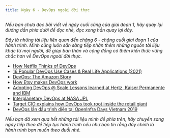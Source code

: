 ```yaml
---
title: Ngày 6 - DevOps ngoài đời thực
---
```



_Nếu bạn chưa đọc bài viết về ngày cuối cùng của giai đoạn 1, hãy quay lại đường dẫn phía dưới để đọc nhé, 
đọc xong hẳn quay lại đây._

<LinkCard
  title="Ngày 6 - DevOps ngoài đời thực"
  href="../../../guides/devops/day6"
/>

_Đây là những tài liệu liên quan đến chặng 6 - chặng cuối giai đoạn 1 của hành trình. Mình cũng luôn sẵn sàng tiếp nhận 
thêm những nguồn tài liệu khác từ mọi người, để giúp bản thân và cộng đồng có thêm kiến thức vững chắc hơn về DevOps
ngoài đời thực._

- [How Netflix Thinks of DevOps](https://www.youtube.com/watch?v=UTKIT6STSVM)
- [16 Popular DevOps Use Cases & Real Life Applications (2021)](https://www.upgrad.com/blog/devops-use-cases-applications/)
- [DevOps: The Amazon Story](https://www.youtube.com/watch?v=ZzLa0YEbGIY)
- [How Etsy makes DevOps work](https://www.networkworld.com/article/2886672/how-etsy-makes-devops-work.html)
- [Adopting DevOps @ Scale Lessons learned at Hertz, Kaiser Permanente and IBM](https://www.youtube.com/watch?v=gm18-gcgXRY)
- [Interplanetary DevOps at NASA JPL](https://www.usenix.org/conference/lisa16/technical-sessions/presentation/isla)
- [Target CIO explains how DevOps took root inside the retail giant](https://enterprisersproject.com/article/2017/1/target-cio-explains-how-devops-took-root-inside-retail-giant)
- [DevOps lần đầu trình diện tại OpenInfra Days Vietnam 2019](https://chungta.vn/kinh-doanh/devops-lan-dau-trinh-dien-tai-openinfra-days-vietnam-2019-1127127.html)

_Nếu bạn đã xem qua hết những tài liệu mình để phía trên, hãy chuyển sang ngày tiếp theo để tiếp tục hành trình nếu như bạn 
tin rằng đây chính là hành trình bạn muốn theo đuổi nhé._

<LinkCard
  title="Ngày 7"
  href="../../../guides/golang/day7"
/>
